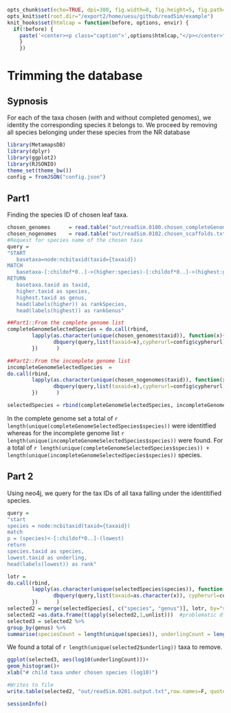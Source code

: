 ```r
opts_chunk$set(echo=TRUE, dpi=300, fig.width=8, fig.height=5, fig.path='figures/readSim.0201-')
opts_knit$set(root.dir="/export2/home/uesu/github/readSim/example")
knit_hooks$set(htmlcap = function(before, options, envir) {
  if(!before) {
    paste('<center><p class="caption">',options$htmlcap,"</p></center>",sep="")
    }
    })
```



Trimming the database
====

## Sypnosis
For each of the taxa chosen (with and without completed genomes), we 
identity the corresponding species it belongs to. We proceed by removing all
species belonging under these species from the NR database


```r
library(MetamapsDB)
library(dplyr)
library(ggplot2)
library(RJSONIO)
theme_set(theme_bw())
config = fromJSON("config.json")
```

## Part1

Finding the species ID of chosen leaf taxa.

```r
chosen_genomes      = read.table("out/readSim.0100.chosen_completeGenomes",h=T, sep="\t", quote="")
chosen_nogenomes    = read.table("out/readSim.0102.chosen_scaffolds.txt",h=T, sep="\t", quote="")
#Request for species name of the chosen taxa
query = 
"START 
   basetaxa=node:ncbitaxid(taxid={taxaid}) 
MATCH 
   basetaxa-[:childof*0..]->(higher:species)-[:childof*0..]->(highest:genus)
RETURN 
   basetaxa.taxid as taxid, 
   higher.taxid as species, 
   highest.taxid as genus, 
   head(labels(higher)) as rankSpecies, 
   head(labels(highest)) as rankGenus"

##Part1::From the complete genome list 
completeGenomeSelectedSpecies = do.call(rbind,
        lapply(as.character(unique(chosen_genomes$taxid)), function(x){
               dbquery(query,list(taxaid=x),cypherurl=config$cypherurl)
        })      )

##Part2::From the incomplete genome list 
incompleteGenomeSelectedSpecies  = 
do.call(rbind,
        lapply(as.character(unique(chosen_nogenomes$taxid)), function(x){
               dbquery(query,list(taxaid=x),cypherurl=config$cypherurl)
        })      )

selectedSpecies = rbind(completeGenomeSelectedSpecies, incompleteGenomeSelectedSpecies)
```

In the complete genome set a total of `r length(unique(completeGenomeSelectedSpecies$species))` were identitfied 
whereas for the incomplete genome list `r length(unique(incompleteGenomeSelectedSpecies$species))` were found. For a total of 
`r length(unique(completeGenomeSelectedSpecies$species)) + length(unique(incompleteGenomeSelectedSpecies$species))` species.

## Part 2
Using neo4j, we query for the tax IDs of all taxa falling under the identitified species.

```r
query = 
"start
species = node:ncbitaxid(taxid={taxaid}) 
match 
p = (species)<-[:childof*0..]-(lowest)
return
species.taxid as species, 
lowest.taxid as underling, 
head(labels(lowest)) as rank"

lotr = 
do.call(rbind,
        lapply(as.character(unique(selectedSpecies$species)), function(x){
               dbquery(query,list(taxaid=as.character(x)), cypherurl=config$cypherurl)
        })      )
selected2 = merge(selectedSpecies[, c("species", "genus")], lotr, by="species",all=T)
selected2 =as.data.frame(t(apply(selected2,1,unlist)))	#problematic df structure
selected3 = selected2 %>%
group_by(genus) %>%
summarise(speciesCount = length(unique(species)), underlingCount = length(unique(underling)))
```

We found a total of `r length(unique(selected2$underling))` taxa to remove.

```r
ggplot(selected3, aes(log10(underlingCount)))+
geom_histogram()+
xlab("# child taxa under chosen species (log10)")
```

```r
#Writes to file
write.table(selected2, "out/readSim.0201.output.txt",row.names=F, quote=F,sep="\t")
```

```r
sessionInfo()
```
